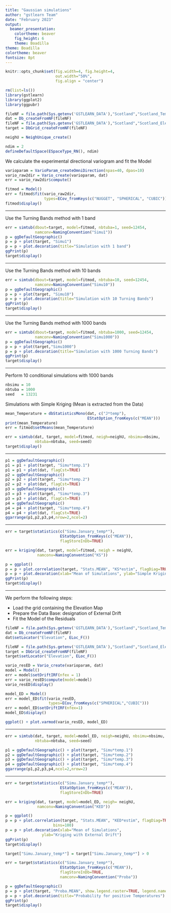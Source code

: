 ```yaml
---
title: "Gaussian simulations"
author: "gstlearn Team"
date: "February 2023"
output:
  beamer_presentation:
    colortheme: beaver
    fig_height: 6
    theme: Boadilla
theme: Boadilla
colortheme: beaver
fontsize: 8pt
---
```


```r
knitr::opts_chunk$set(fig.width=4, fig.height=4, 
                      out.width="50%",
                      fig.align = "center") 
```

\frametitle{Preamble}

```r
rm(list=ls())
library(gstlearn)
library(ggplot2)
library(ggpubr)
```


```r
fileNF = file.path(Sys.getenv('GSTLEARN_DATA'),"Scotland","Scotland_Temperatures.NF")
dat = Db_createFromNF(fileNF)
fileNF = file.path(Sys.getenv('GSTLEARN_DATA'),"Scotland","Scotland_Elevations.NF")
target = DbGrid_createFromNF(fileNF)

neighU = NeighUnique_create()

ndim = 2
defineDefaultSpace(ESpaceType_RN(), ndim)
```

We calculate the experimental directional variogram and fit the Model

```r
varioparam = VarioParam_createOmniDirection(npas=40, dpas=10)
vario_raw2dir = Vario_create(varioparam, dat)
err = vario_raw2dir$compute()

fitmod = Model()
err = fitmod$fit(vario_raw2dir, 
                 types=ECov_fromKeys(c("NUGGET", "SPHERICAL", "CUBIC")))
fitmod$display()
```

---

\frametitle{Unconditional simulation}

Use the Turning Bands method with 1 band

```r
err = simtub(dbout=target, model=fitmod, nbtuba=1, seed=12454,
             namconv=NamingConvention("Simu1"))
p = ggDefaultGeographic()
p = p + plot(target, "Simu1")
p = p + plot.decoration(title="Simulation with 1 band")
ggPrint(p)
target$display()
```

---

\frametitle{Unconditional simulation}

Use the Turning Bands method with 10 bands

```r
err = simtub(dbout=target, model=fitmod, nbtuba=10, seed=12454,
             namconv=NamingConvention("Simu10"))
p = ggDefaultGeographic()
p = p + plot(target, "Simu10")
p = p + plot.decoration(title="Simulation with 10 Turning Bands")
ggPrint(p)
target$display()
```

---

\frametitle{Unconditional simulation}

Use the Turning Bands method with 1000 bands

```r
err = simtub(dbout=target, model=fitmod, nbtuba=1000, seed=12454,
             namconv=NamingConvention("Simu1000"))
p = ggDefaultGeographic()
p = p + plot(target,"Simu1000")
p = p + plot.decoration(title="Simulation with 1000 Turning Bands")
ggPrint(p)
target$display()
```

---

\frametitle{Conditional simulations}

Perform 10 conditional simulations with 1000 bands

```r
nbsimu = 10
nbtuba = 1000
seed   = 13231
```

Simulations with Simple Kriging (Mean is extracted from the Data)

```r
mean_Temperature = dbStatisticsMono(dat, c("J*temp"), 
                                    EStatOption_fromKeys(c("MEAN")))
print(mean_Temperature)
err = fitmod$setMeans(mean_Temperature)

err = simtub(dat, target, model=fitmod, neigh=neighU, nbsimu=nbsimu,
             nbtuba=nbtuba, seed=seed)
target$display()
```

---

\frametitle{Display several Simulation Outcomes}


```r
p1 = ggDefaultGeographic()
p1 = p1 + plot(target, "Simu*temp.1")
p1 = p1 + plot(dat, flagCst=TRUE)
p2 = ggDefaultGeographic()
p2 = p2 + plot(target, "Simu*temp.2")
p2 = p2 + plot(dat, flagCst=TRUE)
p3 = ggDefaultGeographic()
p3 = p3 + plot(target, "Simu*temp.3")
p3 = p3 + plot(dat, flagCst=TRUE)
p4 = ggDefaultGeographic()
p4 = p4 + plot(target, "Simu*temp.4")
p4 = p4 + plot(dat, flagCst=TRUE)
ggarrange(p1,p2,p3,p4,nrow=2,ncol=2)
```

---

\frametitle{Comparing Mean of Simulations with the Kriging}

```r
err = target$statistics(c("Simu.January_temp*"), 
                        EStatOption_fromKeys(c("MEAN")),
                        flagStoreInDb=TRUE)

err = kriging(dat, target, model=fitmod, neigh = neighU,
              namconv=NamingConvention("KS"))

p = ggplot()
p = p + plot.correlation(target, "Stats.MEAN", "KS*estim", flagDiag=TRUE, bins=100)
p = p + plot.decoration(xlab="Mean of Simulations", ylab="Simple Kriging Estimate")
ggPrint(p)
target$display()
```

---

\frametitle{Simulations with External Drift}

We perform the following steps:

* Load the grid containing the Elevation Map
* Prepare the Data Base: designation of External Drift
* Fit the Model of the Residuals

```r

fileNF = file.path(Sys.getenv('GSTLEARN_DATA'),"Scotland","Scotland_Temperatures.NF")
dat = Db_createFromNF(fileNF)
dat$setLocator("Elevation", ELoc_F())

fileNF = file.path(Sys.getenv('GSTLEARN_DATA'),"Scotland","Scotland_Elevations.NF")
target = DbGrid_createFromNF(fileNF)
target$setLocator("Elevation", ELoc_F())

vario_resED = Vario_create(varioparam, dat)
model = Model()
err = model$setDriftIRF(nfex = 1)
err = vario_resED$compute(model=model)
vario_resED$display()

model_ED = Model()
err = model_ED$fit(vario_resED, 
                   types=ECov_fromKeys(c("SPHERICAL","CUBIC")))
err = model_ED$setDriftIRF(nfex=1)
model_ED$display()
```

```r
ggplot() + plot.varmod(vario_resED, model_ED)
```

---

\frametitle{Simulations with External Drift}

```r
err = simtub(dat, target, model=model_ED, neigh=neighU, nbsimu=nbsimu,
             nbtuba=nbtuba, seed=seed)
```

```r
p1 = ggDefaultGeographic() + plot(target, "Simu*temp.1")
p2 = ggDefaultGeographic() + plot(target, "Simu*temp.2")
p3 = ggDefaultGeographic() + plot(target, "Simu*temp.3")
p4 = ggDefaultGeographic() + plot(target, "Simu*temp.4")
ggarrange(p1,p2,p3,p4,ncol=2,nrow=2)
```

---

\frametitle{Comparing Mean of Simulations and Kriging with External Drift}

```r
err = target$statistics(c("Simu.January_temp*"), 
                        EStatOption_fromKeys(c("MEAN")),
                        flagStoreInDb=TRUE)

err = kriging(dat, target, model=model_ED, neigh= neighU,
              namconv=NamingConvention("KED"))

p = ggplot()
p = p + plot.correlation(target, "Stats.MEAN", "KED*estim", flagDiag=TRUE,
                     bins=100)
p = p + plot.decoration(xlab="Mean of Simulations", 
                ylab="Kriging with External Drift")
ggPrint(p)
target$display()
```

\frametitle{Deriving probability to exceed a Cutoff}

```r
target["Simu.January_temp*"] = target["Simu.January_temp*"] > 0

err = target$statistics(c("Simu.January_temp*"), 
                        EStatOption_fromKeys(c("MEAN")), 
                        flagStoreInDb=TRUE,
                        namconv=NamingConvention("Proba"))

p = ggDefaultGeographic()
p = p + plot(target, "Proba.MEAN", show.legend.raster=TRUE, legend.name.raster="Probability")
p = p + plot.decoration(title="Probability for positive Temperatures")
ggPrint(p)
target$display()
```

